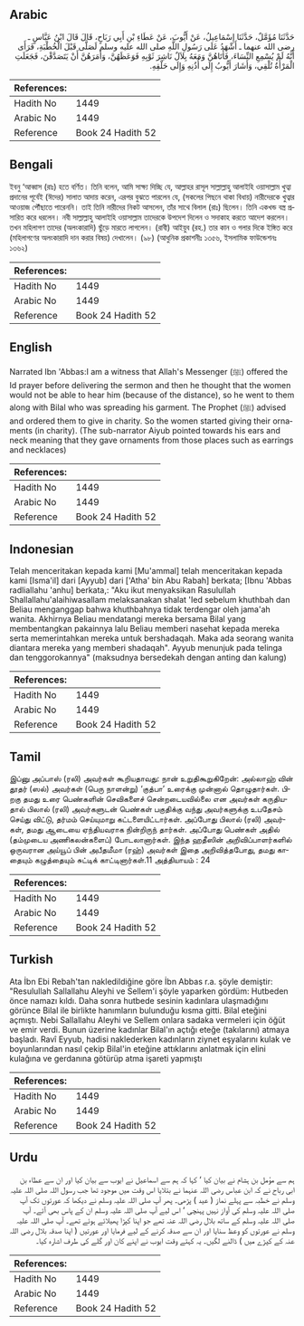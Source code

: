 ## Arabic


<div dir="rtl" lang="ar" style={{fontSize:'larger',backgroundColor:'#f8f9fa',padding:20}}>
حَدَّثَنَا مُؤَمَّلٌ، حَدَّثَنَا إِسْمَاعِيلُ، عَنْ أَيُّوبَ، عَنْ عَطَاءِ بْنِ أَبِي رَبَاحٍ، قَالَ قَالَ ابْنُ عَبَّاسٍ ـ رضى الله عنهما ـ أَشْهَدُ عَلَى رَسُولِ اللَّهِ صلى الله عليه وسلم لَصَلَّى قَبْلَ الْخُطْبَةِ، فَرَأَى أَنَّهُ لَمْ يُسْمِعِ النِّسَاءَ، فَأَتَاهُنَّ وَمَعَهُ بِلاَلٌ نَاشِرَ ثَوْبِهِ فَوَعَظَهُنَّ، وَأَمَرَهُنَّ أَنْ يَتَصَدَّقْنَ، فَجَعَلَتِ الْمَرْأَةُ تُلْقِي، وَأَشَارَ أَيُّوبُ إِلَى أُذُنِهِ وَإِلَى حَلْقِهِ‏.‏
</div>
<div style={{backgroundColor:'#f8f9fa',padding:20, marginBottom: 10}}><table> <thead> <tr> <th>References:</th> <th></th> </tr> </thead> <tbody><tr><td>Hadith No</td><td>1449</td></tr><tr><td>Arabic No</td><td>1449</td></tr><tr><td>Reference</td><td>Book 24 Hadith 52</td></tr></tbody></table></div>

## Bengali


<div dir="ltr" lang="bn" style={{fontSize:'larger',backgroundColor:'#f8f9fa',padding:20}}>
ইবনু ‘আব্বাস (রাঃ) হতে বর্ণিত। তিনি বলেন, আমি সাক্ষ্য দিচ্ছি যে, আল্লাহর রাসূল সাল্লাল্লাহু আলাইহি ওয়াসাল্লাম খুত্বা প্রদানের পূর্বেই (ঈদের) সালাত আদায় করেন, এরপর বুঝতে পারলেন যে, (সকলের পিছনে থাকা বিধায়) নারীদেরকে খুত্বার আওয়াজ পৌঁছাতে পারেননি। তাই তিনি নারীদের নিকট আসলেন, তাঁর সাথে বিলাল (রাঃ) ছিলেন। তিনি একখন্ড বস্ত্র প্রসারিত করে ধরলেন। নবী সাল্লাল্লাহু আলাইহি ওয়াসাল্লাম তাদেরকে উপদেশ দিলেন ও সদাকাহ করতে আদেশ করলেন। তখন মহিলাগণ তাদের (অলংকারাদি) ছুঁড়ে মারতে লাগলেন। (রাবী) আইয়ুব (রহ.) তার কান ও গলার দিকে ইঙ্গিত করে (মহিলাগণের অলংকারাদি দান করার বিষয়) দেখালেন। (৯৮) (আধুনিক প্রকাশনীঃ ১৩৫৬, ইসলামিক ফাউন্ডেশনঃ ১৩৬২)
</div>
<div style={{backgroundColor:'#f8f9fa',padding:20, marginBottom: 10}}><table> <thead> <tr> <th>References:</th> <th></th> </tr> </thead> <tbody><tr><td>Hadith No</td><td>1449</td></tr><tr><td>Arabic No</td><td>1449</td></tr><tr><td>Reference</td><td>Book 24 Hadith 52</td></tr></tbody></table></div>

## English


<div dir="ltr" lang="en" style={{fontSize:'larger',backgroundColor:'#f8f9fa',padding:20}}>
Narrated Ibn 'Abbas:I am a witness that Allah's Messenger (ﷺ) offered the Id prayer before delivering the sermon and then he thought that the women would not be able to hear him (because of the distance), so he went to them along with Bilal who was spreading his garment. The Prophet (ﷺ) advised and ordered them to give in charity. So the women started giving their ornaments (in charity). (The sub-narrator Aiyub pointed towards his ears and neck meaning that they gave ornaments from those places such as earrings and necklaces)
</div>
<div style={{backgroundColor:'#f8f9fa',padding:20, marginBottom: 10}}><table> <thead> <tr> <th>References:</th> <th></th> </tr> </thead> <tbody><tr><td>Hadith No</td><td>1449</td></tr><tr><td>Arabic No</td><td>1449</td></tr><tr><td>Reference</td><td>Book 24 Hadith 52</td></tr></tbody></table></div>

## Indonesian


<div dir="ltr" lang="id" style={{fontSize:'larger',backgroundColor:'#f8f9fa',padding:20}}>
Telah menceritakan kepada kami [Mu'ammal] telah menceritakan kepada kami [Isma'il] dari [Ayyub] dari ['Atha' bin Abu Rabah] berkata; [Ibnu 'Abbas radliallahu 'anhu] berkata,: "Aku ikut menyaksikan Rasulullah Shallallahu'alaihiwasallam melaksanakan shalat 'Ied sebelum khuthbah dan Beliau menganggap bahwa khuthbahnya tidak terdengar oleh jama'ah wanita. Akhirnya Beliau mendatangi mereka bersama Bilal yang membentangkan pakainnya lalu Beliau memberi nasehat kepada mereka serta memerintahkan mereka untuk bershadaqah. Maka ada seorang wanita diantara mereka yang memberi shadaqah". Ayyub menunjuk pada telinga dan tenggorokannya" (maksudnya bersedekah dengan anting dan kalung)
</div>
<div style={{backgroundColor:'#f8f9fa',padding:20, marginBottom: 10}}><table> <thead> <tr> <th>References:</th> <th></th> </tr> </thead> <tbody><tr><td>Hadith No</td><td>1449</td></tr><tr><td>Arabic No</td><td>1449</td></tr><tr><td>Reference</td><td>Book 24 Hadith 52</td></tr></tbody></table></div>

## Tamil


<div dir="ltr" lang="ta" style={{fontSize:'larger',backgroundColor:'#f8f9fa',padding:20}}>
இப்னு அப்பாஸ் (ரலி) அவர்கள் கூறியதாவது: நான் உறுதிகூறுகிறேன்: அல்லாஹ் வின் தூதர் (ஸல்) அவர்கள் (பெரு நாளன்று) ‘குத்பா’ உரைக்கு முன்னால் தொழுதார்கள். பிறகு தமது உரை பெண்களின் செவிகளைச் சென்றடையவில்லை என அவர்கள் கருதியதால் பிலால் (ரலி) அவர்களுடன் பெண்கள் பகுதிக்கு வந்து அவர்களுக்கு உபதேசம் செய்து விட்டு, தர்மம் செய்யுமாறு கட்டளையிட்டார்கள். அப்போது பிலால் (ரலி) அவர்கள், தமது ஆடையை ஏந்தியவராக நின்றிருந் தார்கள். அப்போது பெண்கள் அதில் (தம்முடைய அணிகலன்களைப்) போடலானார்கள். இந்த ஹதீஸின் அறிவிப்பாளர்களில் ஒருவரான அய்யூப் பின் அபீதமீமா (ரஹ்) அவர்கள் இதை அறிவித்தபோது, தமது காதையும் கழுத்தையும் சுட்டிக் காட்டினார்கள்.11 அத்தியாயம் : 24
</div>
<div style={{backgroundColor:'#f8f9fa',padding:20, marginBottom: 10}}><table> <thead> <tr> <th>References:</th> <th></th> </tr> </thead> <tbody><tr><td>Hadith No</td><td>1449</td></tr><tr><td>Arabic No</td><td>1449</td></tr><tr><td>Reference</td><td>Book 24 Hadith 52</td></tr></tbody></table></div>

## Turkish


<div dir="ltr" lang="tr" style={{fontSize:'larger',backgroundColor:'#f8f9fa',padding:20}}>
Ata İbn Ebi Rebah'tan nakledildiğine göre İbn Abbas r.a. şöyle demiştir: "Resulullah Sallallahu Aleyhi ve Sellem'i şöyle yaparken gördüm: Hutbeden önce namazı kıldı. Daha sonra hutbede sesinin kadınlara ulaşmadığını görünce Bilal ile birlikte hanımların bulunduğu kısma gitti. Bilal eteğini açmıştı. Nebi Sallallahu Aleyhi ve Sellem onlara sadaka vermeleri için öğüt ve emir verdi. Bunun üzerine kadınlar Bilal'ın açtığı eteğe (takılarını) atmaya başladı. Ravî Eyyub, hadisi naklederken kadınların ziynet eşyalarını kulak ve boyunlarından nasıl çekip Bilal'in eteğine attıklarını anlatmak için elini kulağına ve gerdanına götürüp atma işareti yapmıştı
</div>
<div style={{backgroundColor:'#f8f9fa',padding:20, marginBottom: 10}}><table> <thead> <tr> <th>References:</th> <th></th> </tr> </thead> <tbody><tr><td>Hadith No</td><td>1449</td></tr><tr><td>Arabic No</td><td>1449</td></tr><tr><td>Reference</td><td>Book 24 Hadith 52</td></tr></tbody></table></div>

## Urdu


<div dir="rtl" lang="ur" style={{fontSize:'larger',backgroundColor:'#f8f9fa',padding:20}}>
ہم سے مؤمل بن ہشام نے بیان کیا ‘ کہا کہ ہم سے اسماعیل نے ایوب سے بیان کیا اور ان سے عطاء بن ابی رباح نے کہ ابن عباس رضی اللہ عنہما نے بتلایا اس وقت میں موجود تھا جب رسول اللہ صلی اللہ علیہ وسلم نے خطبہ سے پہلے نماز ( عید ) پڑھی۔ پھر آپ صلی اللہ علیہ وسلم نے دیکھا کہ عورتوں تک آپ صلی اللہ علیہ وسلم کی آواز نہیں پہنچی ‘ اس لیے آپ صلی اللہ علیہ وسلم ان کے پاس بھی آئے۔ آپ صلی اللہ علیہ وسلم کے ساتھ بلال رضی اللہ عنہ تھے جو اپنا کپڑا پھیلائے ہوئے تھے۔ آپ صلی اللہ علیہ وسلم نے عورتوں کو وعظ سنایا اور ان سے صدقہ کرنے کے لیے فرمایا اور عورتیں ( اپنا صدقہ بلال رضی اللہ عنہ کے کپڑے میں ) ڈالنے لگیں۔ یہ کہتے وقت ایوب نے اپنے کان اور گلے کی طرف اشارہ کیا۔
</div>
<div style={{backgroundColor:'#f8f9fa',padding:20, marginBottom: 10}}><table> <thead> <tr> <th>References:</th> <th></th> </tr> </thead> <tbody><tr><td>Hadith No</td><td>1449</td></tr><tr><td>Arabic No</td><td>1449</td></tr><tr><td>Reference</td><td>Book 24 Hadith 52</td></tr></tbody></table></div>